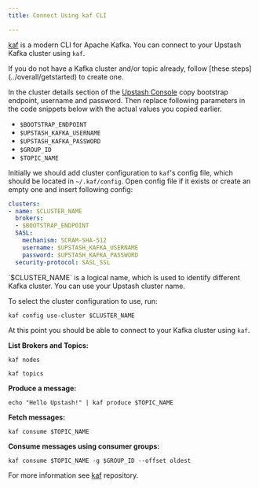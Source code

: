 ```yaml
---
title: Connect Using kaf CLI

---
```


[kaf](https://github.com/birdayz/kaf) is a modern CLI for Apache Kafka. You can
connect to your Upstash Kafka cluster using `kaf`.

<Info>
If you do not have a Kafka cluster and/or topic already, follow [these steps](../overall/getstarted) to create one.
</Info>

In the cluster details section of the
[Upstash Console](https://console.upstash.com) copy bootstrap endpoint, username
and password. Then replace following parameters in the code snippets below with
the actual values you copied earlier.

- `$BOOTSTRAP_ENDPOINT`
- `$UPSTASH_KAFKA_USERNAME`
- `$UPSTASH_KAFKA_PASSWORD`
- `$GROUP_ID`
- `$TOPIC_NAME`

Initially we should add cluster configuration to `kaf`'s config file, which
should be located in `~/.kaf/config`. Open config file if it exists or create an
empty one and insert following config:

```yaml
clusters:
- name: $CLUSTER_NAME
  brokers:
  - $BOOTSTRAP_ENDPOINT
  SASL:
    mechanism: SCRAM-SHA-512
    username: $UPSTASH_KAFKA_USERNAME
    password: $UPSTASH_KAFKA_PASSWORD      
  security-protocol: SASL_SSL
```

<Note>
`$CLUSTER_NAME` is a logical name, which is used to identify different Kafka cluster. You can use your Upstash cluster name.
</Note>

To select the cluster configuration to use, run:

```shell
kaf config use-cluster $CLUSTER_NAME
```

At this point you should be able to connect to your Kafka cluster using `kaf`.

**List Brokers and Topics:**

```shell
kaf nodes
```

```shell
kaf topics
```

**Produce a message:**

```shell
echo "Hello Upstash!" | kaf produce $TOPIC_NAME
```

**Fetch messages:**

```shell
kaf consume $TOPIC_NAME
```

**Consume messages using consumer groups:**

```shell
kaf consume $TOPIC_NAME -g $GROUP_ID --offset oldest
```

For more information see [kaf](https://github.com/birdayz/kaf) repository.

